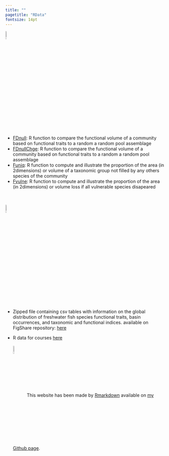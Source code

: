 ```yaml
---
title: ""
pagetitle: "RData"
fontsize: 14pt
---
```

<link rel="shortcut icon" href="data/imageTitle.png" type="image/png">

<link rel="stylesheet" href="styles.css" type="text/css">

<img src="data/R.jpeg" style="width:8%; border:1px; margin-right: 1px" align="center"> 

- [FDnull](data/FunctionR_FDnull.R): R function to compare the functional volume of a community based on functional traits to a random a random pool assemblage
- [FDnullChge](data/FunctionR_FDnullChge.R): R function to compare the functional volume of a community based on functional traits to a random a random pool assemblage
- [Funiq](data/FunctionR_Funiq.R): R function to compute and illustrate the proportion of the area (in 2dimensions) or volume of a taxonomic group not filled by any others species of the community
- [Fvulne](data/FunctionR_Fvulne.R): R function to compute and illustrate the proportion of the area (in 2dimensions) or volume loss if all vulnerable species disapeared

<br>
<br>
<img src="data/data.png" style="width:8%; border:1px; margin-right: 1px" align="center">

- Zipped file containing csv tables with information on the global distribution of freshwater fish species functional traits, basin occurrences, and taxonomic and functional indices. available on FigShare repository: [here](https://figshare.com/articles/Functional_diversity_of_the_world_freshwater_fish_faunas/6984206)

- R data for courses [here](https://rpubs.com/aurele/howToR)
<br>
<br>
<img src="data/github.png" style="width:8%; border:1px; margin-right: 1px" align="center">
This website has been made by [Rmarkdown](https://rmarkdown.rstudio.com/) available on [my Github page](https://github.com/AureleToussaint/aurele).